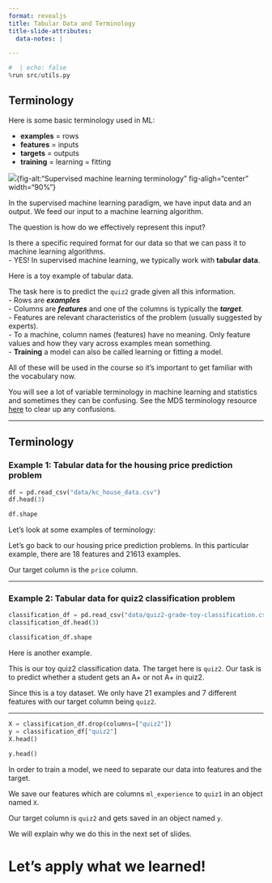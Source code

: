 ```yaml
---
format: revealjs
title: Tabular Data and Terminology
title-slide-attributes:
  data-notes: |

---
```


```python
#  | echo: false
%run src/utils.py
```

## Terminology

Here is some basic terminology used in ML:

- **examples** = rows 
- **features** = inputs
- **targets** = outputs
- **training** = learning = fitting

![](../../../static/module1/sup-ml-terminology.png){fig-alt:"Supervised machine learning terminology" fig-aligh="center" width="90%"}


:::{.notes}
In the supervised machine learning paradigm, we have input data and an output. We feed our input to a machine learning algorithm. 

The question is how do we effectively represent this input?

Is there a specific required format for our data so that we can pass it to machine learning algorithms.<br>
- YES! In supervised machine learning, we typically work with **tabular data**.<br>

Here is a toy example of tabular data. 

The task here is to predict the `quiz2` grade given all this information.<br>
- Rows are ***examples***<br>
- Columns are ***features*** and one of the columns is typically the ***target***.<br>
- Features are relevant characteristics of the problem (usually suggested by experts).<br>
- To a machine, column names (features) have no meaning. Only feature values and how they vary across examples mean something.<br> 
- **Training** a model can also be called learning or fitting a model.<br>

All of these will be used in the course so it's important to get familiar with the vocabulary now. 

You will see a lot of variable terminology in machine learning and statistics and sometimes they can be confusing. See the MDS terminology resource <a href="https://ubc-mds.github.io/resources_pages/terminology/" target="_blank">here</a> to clear up any confusions.
:::

---

## Terminology

### Example 1: Tabular data for the housing price prediction problem
```python
df = pd.read_csv("data/kc_house_data.csv")
df.head(3)

```



```python
df.shape
```


:::{.notes}
Let's look at some examples of terminology:  

Let's go back to our housing price prediction problems. 
In this particular example, there are 18 features and 21613 examples.

Our target column is the `price` column. 
:::

---

### Example 2: Tabular data for quiz2 classification problem
```python
classification_df = pd.read_csv("data/quiz2-grade-toy-classification.csv")
classification_df.head(3)
```

```python
classification_df.shape
```


:::{.notes}
Here is another example.

This is our toy quiz2 classification data. The target here is `quiz2`. Our task is to predict whether a student gets an A+ or not A+ in quiz2. 

Since this is a toy dataset. We only have 21 examples and 7 different features with our target column being `quiz2`.
:::

---

```python
X = classification_df.drop(columns=["quiz2"])
y = classification_df["quiz2"]
X.head()
```


```python
y.head()
```


:::{.notes}
In order to train a model, we need to separate our data into features and the target. 

We save our features which are columns `ml_experience` to `quiz1` in an object named `X`. 

Our target  column is `quiz2`  and gets saved in an object named `y`. 

We will explain why we do this in the next set of slides. 
:::

# Let’s apply what we learned!
